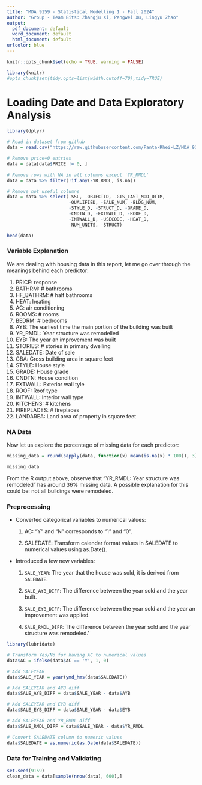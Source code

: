 ```yaml
---
title: "MDA 9159 - Statistical Modelling 1 - Fall 2024"
author: "Group - Team Bits: Zhangju Xi, Pengwei Xu, Lingyu Zhao"
output:
  pdf_document: default
  word_document: default
  html_document: default
urlcolor: blue
---
```


```r
knitr::opts_chunk$set(echo = TRUE, warning = FALSE)
```

```r
library(knitr)
#opts_chunk$set(tidy.opts=list(width.cutoff=70),tidy=TRUE)
```

\newpage

# Loading Date and Data Exploratory Analysis

```r
library(dplyr)

# Read in dataset from github
data = read.csv("https://raw.githubusercontent.com/Panta-Rhei-LZ/MDA_9159_Team_Bits_Project/refs/heads/main/Team_Bits_Data.csv")

# Remove price=0 entries
data = data[data$PRICE != 0, ]

# Remove rows with NA in all columns except 'YR_RMDL'
data = data %>% filter(!if_any(-YR_RMDL, is.na))

# Remove not useful columns
data = data %>% select(-SSL, -OBJECTID, -GIS_LAST_MOD_DTTM, 
                       -QUALIFIED, -SALE_NUM, -BLDG_NUM,
                       -STYLE_D, -STRUCT_D, -GRADE_D,
                       -CNDTN_D, -EXTWALL_D, -ROOF_D,
                       -INTWALL_D, -USECODE, -HEAT_D,
                       -NUM_UNITS, -STRUCT)

head(data)
```

### Variable Explanation

We are dealing with housing data in this report, let me go over through the meanings behind each predictor:

  1. PRICE: response
  2. BATHRM: # bathrooms
  3. HF_BATHRM: # half bathrooms
  4. HEAT: heating
  5. AC: air conditioning
  6. ROOMS: # rooms
  7. BEDRM: # bedrooms
  8. AYB: The earliest time the main portion of the building was built
  9. YR_RMDL: Year structure was remodelled
  10. EYB: The year an improvement was built 
  11. STORIES: # stories in primary dwelling
  12. SALEDATE: Date of sale
  13. GBA: Gross building area in square feet
  14. STYLE: House style
  15. GRADE: House grade
  16. CNDTN: House condition
  17. EXTWALL: Exterior wall tyle
  18. ROOF: Roof type
  19. INTWALL: Interior wall type
  20. KITCHENS: # kitchens
  21. FIREPLACES: # fireplaces
  22. LANDAREA: Land area of property in square feet


### NA Data

Now let us explore the percentage of missing data for each predictor:

```r
missing_data = round(sapply(data, function(x) mean(is.na(x) * 100)), 3)

missing_data
```

From the R output above, observe that "YR_RMDL: Year structure was remodeled" has around 36% missing data. A possible explanation for this could be: not all buildings were remodeled.


### Preprocessing

* Converted categorical variables to numerical values:

  1) AC: "Y" and "N" corresponds to "1" and "0".
  
  2) SALEDATE: Transform calendar format values in SALEDATE to numerical values using as.Date().
  
* Introduced a few new variables:

  1) `SALE_YEAR`: The year that the house was sold, it is derived from `SALEDATE`.
  
  2) `SALE_AYB_DIFF`: The difference between the year sold and the year built.
  
  3) `SALE_EYB_DIFF`: The difference between the year sold and the year an improvement was applied.

  4) `SALE_RMDL_DIFF`: The difference between the year sold and the year structure was remodeled.'
  

```r
library(lubridate)

# Transform Yes/No for having AC to numerical values
data$AC = ifelse(data$AC == 'Y', 1, 0)

# Add SALEYEAR
data$SALE_YEAR = year(ymd_hms(data$SALEDATE))

# Add SALEYEAR and AYB diff
data$SALE_AYB_DIFF = data$SALE_YEAR - data$AYB

# Add SALEYEAR and EYB diff
data$SALE_EYB_DIFF = data$SALE_YEAR - data$EYB

# Add SALEYEAR and YR_RMDL diff
data$SALE_RMDL_DIFF = data$SALE_YEAR - data$YR_RMDL

# Convert SALEDATE column to numeric values
data$SALEDATE = as.numeric(as.Date(data$SALEDATE))
```


### Data for Training and Validating

```r
set.seed(9159)
clean_data = data[sample(nrow(data), 600),]
```


